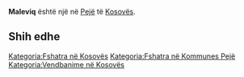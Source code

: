 {{Fshat në 
 | Emri                = Maleviq
 | EmriAlt                = 
 | NAME_SHORT_FORM=      
 | NAME_GENERIC=      
 | NAME_SORT_NAME_RO=      MALEVIQ
 | FULL_NAME_RO = Maleviq
 | FULL_NAME_ND_RO=Maleviq
 | SORT_NAME_RG=MALEVIQ
 | FULL_NAME_RG=Maleviq
 | FULL_NAME_ND_RG=Maleviq
 | SRP_NAME_SHORT_FORM=      
 | SRP_NAME_GENERIC=      
 | SRP_NAME_SORT_NAME_RO=      
 | SRP_FULL_NAME_RO = 
 | SRP_FULL_NAME_ND_RO=
 | SRP_SORT_NAME_RG=
 | SRP_FULL_NAME_RG=
 | SRP_FULL_NAME_ND_RG=
 | Emri (Rasa dhanore) = 
 | Figura              = 
 | Shteti              = Kosovo
 | Komuna              = Pejë
 | Kodi postar         = 
 | Sipërfaqja          = 

 | Popullsia           = 

 | Regj. i popullsisë  = 
 | Dend. e popullsisë  = 
 | Faqja zyrtare       = 
 <!--- Koordinatat ----> 
 | Gjerësia            = 42.710833
 | Gjatësia            = 20.138056
 | Lartësia            = 
}}
'''Maleviq''' është një [[]] në [[Pejë]] të [[Kosovës]].

<!-- == Gjeografia == -->
<!-- == Historia == -->
<!-- == Demografia == -->
== Shih edhe ==
{{Komuna Pejë}}
{{Kosovo-Administrata-Cung}}

[[Kategoria:Fshatra në Kosovës]]
[[Kategoria:Fshatra në Kommunes Pejë]]
[[Kategoria:Vendbanime në Kosovës]]